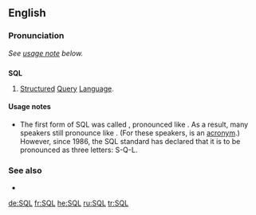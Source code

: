 ==English==

===Pronunciation===
''See [[#Usage notes|usage note]] below.''

==={{initialism}}===
'''SQL'''

# [[structured|Structured]] [[query|Query]] [[language|Language]].

====Usage notes====
* {{sense|structured query language}} The first form of SQL was called {{term||SEQUEL}}, pronounced like {{term|sequel}}. As a result, many speakers still pronounce {{term||SQL}} like {{term||sequel}}. (For these speakers, {{term||SQL}} is an [[Appendix:Glossary#acronym|acronym]].) However, since 1986, the SQL standard has declared that it is to be pronounced as three letters: S-Q-L.

===See also===
* {{projectlink|pedia}}

[[de:SQL]]
[[fr:SQL]]
[[he:SQL]]
[[ru:SQL]]
[[tr:SQL]]